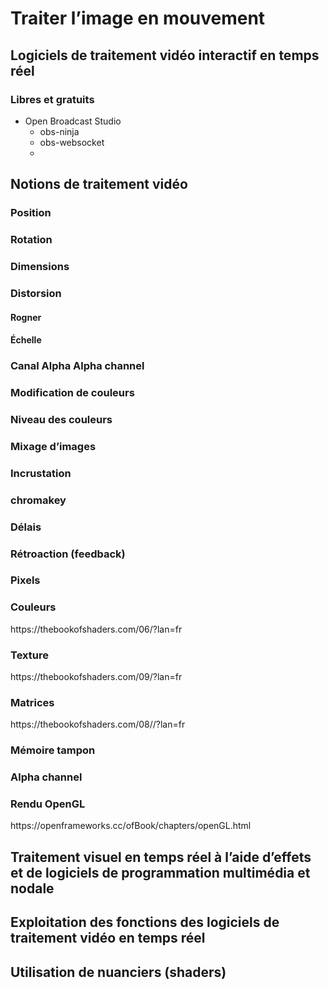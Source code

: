 # Traiter l'image en mouvement{#traiter}

## Logiciels de traitement vidéo interactif en temps réel {#traiter_logiciels}
### Libres et gratuits 
* Open Broadcast Studio
    * obs-ninja
    * obs-websocket
    * 

## Notions de traitement vidéo 

### Position
### Rotation
### Dimensions
### Distorsion 
#### Rogner
#### Échelle



### Canal Alpha Alpha channel  
### Modification de couleurs 
### Niveau des couleurs 

### Mixage d’images 
### Incrustation 
### chromakey 


### Délais
### Rétroaction (feedback)


### Pixels
### Couleurs 
https://thebookofshaders.com/06/?lan=fr

### Texture 
https://thebookofshaders.com/09/?lan=fr

### Matrices
https://thebookofshaders.com/08//?lan=fr

### Mémoire tampon 
### Alpha channel 
### Rendu OpenGL

https://openframeworks.cc/ofBook/chapters/openGL.html

## Traitement visuel en temps réel à l’aide d’effets et de logiciels de programmation multimédia et nodale 
## Exploitation des fonctions des logiciels de traitement vidéo en temps réel 


## Utilisation de nuanciers (shaders) 